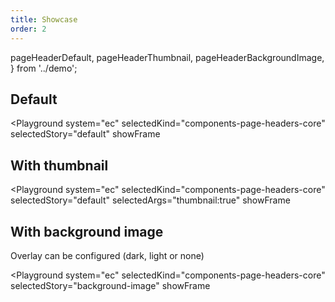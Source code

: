 ```yaml
---
title: Showcase
order: 2
---
```



  pageHeaderDefault,
  pageHeaderThumbnail,
  pageHeaderBackgroundImage,
} from '../demo';

## Default

<Playground
  system="ec"
  selectedKind="components-page-headers-core"
  selectedStory="default"
  showFrame
>
  <Html markup={pageHeaderDefault} />
</Playground>

## With thumbnail

<Playground
  system="ec"
  selectedKind="components-page-headers-core"
  selectedStory="default"
  selectedArgs="thumbnail:true"
  showFrame
>
  <Html markup={pageHeaderThumbnail} />
</Playground>

## With background image

Overlay can be configured (dark, light or none)

<Playground
  system="ec"
  selectedKind="components-page-headers-core"
  selectedStory="background-image"
  showFrame
>
  <Html markup={pageHeaderBackgroundImage} />
</Playground>

